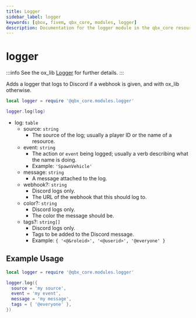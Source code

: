 ```yaml
---
title: Logger
sidebar_label: logger
keywords: [qbox, fivem, qbx_core, modules, logger]
description: Documentation for the logger module in the qbx_core resource. This module provides logging functionality that can output to both Discord webhooks and ox_lib's logging system, supporting various log levels and customization options.
---
```


# logger

:::info
  See the ox_lib [Logger](https://overextended.dev/ox_lib/Modules/Logger/Server) for further details.
:::

Adds a logger that logs to Discord if a webhook is given, and with ox_lib otherwise.

```lua
local logger = require '@qbx_core.modules.logger'

logger.log(log)
```

- log: `table`
  - source: `string`
    - The source of the log; usually a player ID or the name of a resource.
  - event: `string`
    - The action or `event` being logged; usually a verb describing what the name is doing.
    - Example: `'SpawnVehicle'`
  - message: `string`
    - A message attached to the log.
  - webhook?: `string`
    - Discord logs only.
    - The URL of the webhook that this should log to.
  - color?: `string`
    - Discord logs only.
    - The color the message should be.
  - tags?: `string[]`
    - Discord logs only.
    - Tags to be added to the Discord message.
    - Example: `{ '<@&roleid>', '<@userid>', '@everyone' }`

## Example Usage

```lua
local logger = require '@qbx_core.modules.logger'

logger.log({
  source = 'my source',
  event = 'my event',
  message = 'my message',
  tags = { '@everyone' },
})
```